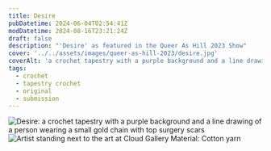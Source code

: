 ```yaml
---
title: Desire
pubDatetime: 2024-06-04T02:54:41Z
modDatetime: 2024-08-16T23:21:24Z
draft: false
description: "'Desire' as featured in the Queer As Hill 2023 Show"
cover: '../../assets/images/queer-as-hill-2023/desire.jpg'
coverAlt: 'a crochet tapestry with a purple background and a line drawing of a person wearing a small gold chain with top surgery scars'
tags:
  - crochet
  - tapestry crochet
  - original
  - submission
---
```



<Image
  inferSize
  class='inline-block max-w-lg'
  src={desire}
  alt='Desire: a crochet tapestry with a purple background and a line drawing of a person wearing a small gold chain with top surgery scars'
/>
<Image
  inferSize
  class='inline-block max-w-lg'
  src={artist}
  alt='Artist standing next to the art at Cloud Gallery'
/>
Material: Cotton yarn
